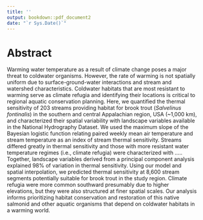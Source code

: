 ```yaml
---
title: ''
output: bookdown::pdf_document2
date: "`r Sys.Date()`"
---
```

# Abstract
Warming water temperature as a result of climate change poses a major threat to coldwater organisms. However, the rate of warming is not spatially uniform due to surface-ground-water interactions and stream and watershed characteristics. Coldwater habitats that are most resistant to warming serve as climate refugia and identifying their locations is critical to regional aquatic conservation planning. Here, we quantified the thermal sensitivity of 203 streams providing habitat for brook trout (*Salvelinus fontinalis*) in the southern and central Appalachian region, USA (~1,000 km), and characterized their spatial variability with landscape variables available in the National Hydrography Dataset. We used the maximum slope of the Bayesian logistic function relating paired weekly mean air temperature and
stream temperature as an index of stream thermal sensitivity. Streams differed greatly in thermal sensitivity and those with more resistant water temperature regimes (i.e., climate refugia) were characterized with ..... Together, landscape variables derived from a principal component analysis explained 98% of variation in thermal sensitivity. Using our model and spatial interpolation, we predicted thermal sensitivity at 8,600 stream segments potentially suitable for brook trout in the study region. Climate refugia were more common southward presumably due to higher elevations, but they were also structured at finer spatial scales. Our analysis informs prioritizing habitat conservation and restoration of this native salmonid and other aquatic organisms that depend on coldwater habitats in a warming world. 